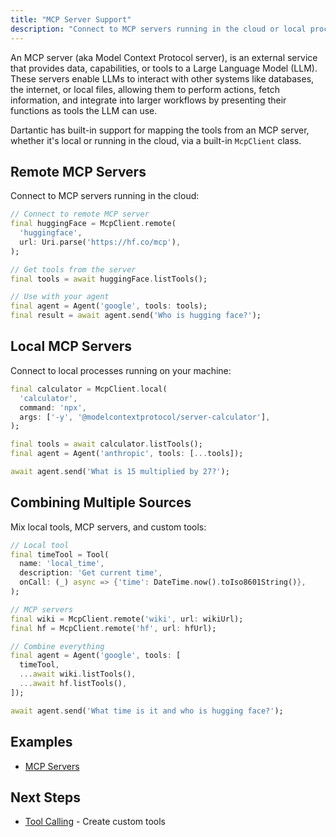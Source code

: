 ```yaml
---
title: "MCP Server Support"
description: "Connect to MCP servers running in the cloud or local processes on your machine."
---
```


An MCP server (aka Model Context Protocol server), is an external service that
provides data, capabilities, or tools to a Large Language Model (LLM). These
servers enable LLMs to interact with other systems like databases, the internet,
or local files, allowing them to perform actions, fetch information, and
integrate into larger workflows by presenting their functions as tools the LLM
can use.  

Dartantic has built-in support for mapping the tools from an MCP server, whether
it's local or running in the cloud, via a built-in `McpClient` class.

## Remote MCP Servers

Connect to MCP servers running in the cloud:

```dart
// Connect to remote MCP server
final huggingFace = McpClient.remote(
  'huggingface',
  url: Uri.parse('https://hf.co/mcp'),
);

// Get tools from the server
final tools = await huggingFace.listTools();

// Use with your agent
final agent = Agent('google', tools: tools);
final result = await agent.send('Who is hugging face?');
```

## Local MCP Servers

Connect to local processes running on your machine:

```dart
final calculator = McpClient.local(
  'calculator',
  command: 'npx',
  args: ['-y', '@modelcontextprotocol/server-calculator'],
);

final tools = await calculator.listTools();
final agent = Agent('anthropic', tools: [...tools]);

await agent.send('What is 15 multiplied by 27?');
```

## Combining Multiple Sources

Mix local tools, MCP servers, and custom tools:

```dart
// Local tool
final timeTool = Tool(
  name: 'local_time',
  description: 'Get current time',
  onCall: (_) async => {'time': DateTime.now().toIso8601String()},
);

// MCP servers
final wiki = McpClient.remote('wiki', url: wikiUrl);
final hf = McpClient.remote('hf', url: hfUrl);

// Combine everything
final agent = Agent('google', tools: [
  timeTool,
  ...await wiki.listTools(),
  ...await hf.listTools(),
]);

await agent.send('What time is it and who is hugging face?');
```

## Examples

- [MCP
  Servers](https://github.com/csells/dartantic_ai/blob/main/packages/dartantic_ai/example/bin/mcp_servers.dart)

## Next Steps

- [Tool Calling](/tool-calling) - Create custom tools